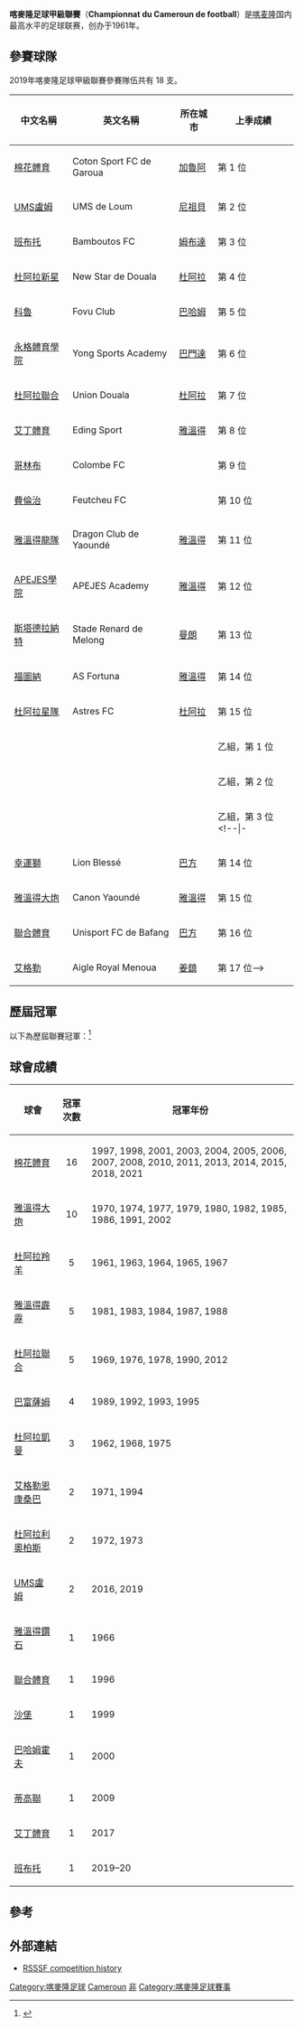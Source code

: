 {{noteTA
|G1=足球
}}

{{Infobox football league
| name             = 喀麥隆足球甲級聯賽
| image            = 
| pixels           = 
| country          = 喀麥隆
| confed           = [[非洲足球協會|CAF]]（[[非洲|非洲]]）
| founded          = {{Start date and age|1961}}
| teams            = 18 隊
| relegation       = [[喀麥隆足球乙級聯賽|喀麥隆足球乙級聯賽]]
| level            = 第 1 級
| domest_cup       = [[喀麥隆盃|喀麥隆盃]]<br /> [[喀麥隆超級盃|喀麥隆超級盃]]
| confed_cup       = [[非洲聯賽冠軍盃|非洲聯賽冠軍盃]]<br /> [[非洲聯盟盃|非洲聯盟盃]]
| season           = 2020–21
| champions        = [[加魯阿棉花體育足球會|棉花體育]]（第 15 次）
| most_champs      = [[加魯阿棉花體育足球會|棉花體育]]（16 次）
| website          = [http://fecafoot-officiel.com/ 官方網站]
}}

'''喀麥隆足球甲級聯賽'''（'''Championnat du Cameroun de football'''）是[[喀麦隆|喀麦隆]]国内最高水平的足球联赛，创办于1961年。

== 參賽球隊 ==
2019年喀麥隆足球甲級聯賽參賽隊伍共有 18 支。

{| class="wikitable" style=font-size:100%
|-
!中文名稱
!英文名稱
!所在城市
!上季成績
|-
|[[加魯阿棉花體育足球會|棉花體育]] || Coton Sport FC de Garoua || [[加魯阿|加魯阿]] || 第 1 位
|-
|[[UMS盧姆體育會|UMS盧姆]] || UMS de Loum || [[尼祖貝|尼祖貝]] || 第 2 位
|-
|[[班布托足球俱樂部|班布托]] || Bamboutos FC || [[姆布達|姆布達]] || 第 3 位
|-
|[[杜阿拉新星足球會|杜阿拉新星]] || New Star de Douala || [[杜阿拉|杜阿拉]] || 第 4 位
|-
|[[科魯足球會|科魯]] || Fovu Club || [[巴哈姆|巴哈姆]] || 第 5 位
|-
|[[永格體育學院|永格體育學院]] || Yong Sports Academy || [[巴門達|巴門達]] || 第 6 位
|-
|[[杜阿拉聯合足球俱樂部|杜阿拉聯合]] || Union Douala || [[杜阿拉|杜阿拉]] || 第 7 位
|-
|[[艾丁體育足球會|艾丁體育]] || Eding Sport || [[雅溫得|雅溫得]] || 第 8 位
|-
|[[哥林布足球會|哥林布]] || Colombe FC ||  || 第 9 位
|-
|[[費倫治足球會|費倫治]] || Feutcheu FC ||  || 第 10 位
|-
|[[雅溫得龍隊|雅溫得龍隊]] || Dragon Club de Yaoundé || [[雅溫得|雅溫得]] || 第 11 位
|-
|[[APEJES學院|APEJES學院]] || APEJES Academy || [[雅溫得|雅溫得]] || 第 12 位
|-
|[[斯塔德拉納特|斯塔德拉納特]] || Stade Renard de Melong || [[曼朗|曼朗]] || 第 13 位
|-
|[[福圖納體育會|福圖納]] || AS Fortuna || [[雅溫得|雅溫得]] || 第 14 位
|-
|[[杜阿拉星隊足球會|杜阿拉星隊]] || Astres FC || [[杜阿拉|杜阿拉]] || 第 15 位
|-
| ||  ||  || 乙組，第 1 位
|-
| ||  ||  || 乙組，第 2 位
|-
| ||  ||  || 乙組，第 3 位
<!--|-
|[[巴富薩姆競技足球俱樂部|巴富薩姆]] || RC Bafoussam || [[巴富薩姆|巴富薩姆]] || 第 12 位
|-
|[[幸運獅|幸運獅]] || Lion Blessé || [[巴方|巴方]] || 第 14 位
|-
|[[雅溫得加農炮足球俱樂部|雅溫得大炮]] || Canon Yaoundé || [[雅溫得|雅溫得]] || 第 15 位
|-
|[[巴方聯合體育足球會|聯合體育]] || Unisport FC de Bafang || [[巴方|巴方]] || 第 16 位
|-
|[[梅努阿皇家老鷹足球俱樂部|艾格勒]] || Aigle Royal Menoua || [[姜鎮|姜鎮]] || 第 17 位-->
|}

== 歷屆冠軍 ==
以下為歷屆聯賽冠軍：<ref>{{cite web |title=Cameroon - List of Champions |url=http://rsssf.com/tablesk/kamchamp.html |publisher=RSSSF |accessdate=2017年1月10日 |archive-date=2021年1月16日 |archive-url=https://web.archive.org/web/20210116112000/http://www.rsssf.com/tablesk/kamchamp.html |dead-url=no }}</ref>

{{columns-list|4|
*1960–61：[[杜阿拉羚羊足球俱樂部|杜阿拉羚羊]]
*1961–62：[[杜阿拉凱曼|杜阿拉凱曼]]
*1962–63：[[杜阿拉羚羊足球俱樂部|杜阿拉羚羊]]
*1963–64：[[杜阿拉羚羊足球俱樂部|杜阿拉羚羊]]
*1964–65：[[杜阿拉羚羊足球俱樂部|杜阿拉羚羊]]
*1965–66：[[雅溫得鑽石|雅溫得鑽石]]
*1966–67：[[杜阿拉羚羊足球俱樂部|杜阿拉羚羊]]
*1967–68：[[杜阿拉凱曼|杜阿拉凱曼]]
*1968–69：[[杜阿拉聯合足球俱樂部|杜阿拉聯合]]
*1969–70：[[雅溫得加農炮足球俱樂部|雅溫得大炮]]
*1970–71：[[艾格勒恩康桑巴|艾格勒恩康桑巴]]
*1971–72：[[杜阿拉利奧柏斯|杜阿拉利奧柏斯]]
*1972–73：[[杜阿拉利奧柏斯|杜阿拉利奧柏斯]]
*1973–74：[[雅溫得加農炮足球俱樂部|雅溫得大炮]]
*1974–75：[[杜阿拉凱曼|杜阿拉凱曼]]
*1975–76：[[杜阿拉聯合足球俱樂部|杜阿拉聯合]]
*1976–77：[[雅溫得加農炮足球俱樂部|雅溫得大炮]]
*1977–78：[[杜阿拉聯合足球俱樂部|杜阿拉聯合]]
*1978–79：[[雅溫得加農炮足球俱樂部|雅溫得大炮]]
*1979–80：[[雅溫得加農炮足球俱樂部|雅溫得大炮]]
*1981：[[雅溫得霹靂足球俱樂部|雅溫得霹靂]]
*1981–82：[[雅溫得加農炮足球俱樂部|雅溫得大炮]]
*1982–83：[[雅溫得霹靂足球俱樂部|雅溫得霹靂]]
*1983–84：[[雅溫得霹靂足球俱樂部|雅溫得霹靂]]
*1984–85：[[雅溫得加農炮足球俱樂部|雅溫得大炮]]
*1985–86：[[雅溫得加農炮足球俱樂部|雅溫得大炮]]
*1986–87：[[雅溫得霹靂足球俱樂部|雅溫得霹靂]]
*1988：[[雅溫得霹靂足球俱樂部|雅溫得霹靂]]
*1989：[[巴富薩姆競技足球俱樂部|巴富薩姆競賽會]]
*1990：[[杜阿拉聯合足球俱樂部|杜阿拉聯合]]
*1991：[[雅溫得加農炮足球俱樂部|雅溫得大炮]]
*1992：[[巴富薩姆競技足球俱樂部|巴富薩姆競賽會]]
*1993：[[巴富薩姆競技足球俱樂部|巴富薩姆競賽會]]
*1994：[[艾格勒恩康桑巴|艾格勒恩康桑巴]]
*1995：[[巴富薩姆競技足球俱樂部|巴富薩姆競賽會]]
*1996：[[巴方聯合體育足球會|聯合體育]]
*1997：[[加魯阿棉花體育足球會|棉花體育]]
*1998：[[加魯阿棉花體育足球會|棉花體育]]
*1999：[[沙堡足球會|沙堡]]
*2000：[[巴哈姆霍夫球會|巴哈姆霍夫]]
*2001：[[加魯阿棉花體育足球會|棉花體育]]
*2002：[[雅溫得加農炮足球俱樂部|雅溫得大炮]]
*2003：[[加魯阿棉花體育足球會|棉花體育]]
*2004：[[加魯阿棉花體育足球會|棉花體育]]
*2005：[[加魯阿棉花體育足球會|棉花體育]]
*2006：[[加魯阿棉花體育足球會|棉花體育]]
*2007：[[加魯阿棉花體育足球會|棉花體育]]
*2007–08：[[加魯阿棉花體育足球會|棉花體育]]
*2008–09：[[蒂高聯足球會|蒂高聯]]
*2009–10：[[加魯阿棉花體育足球會|棉花體育]]
*2010–11：[[加魯阿棉花體育足球會|棉花體育]]
*2011–12：[[杜阿拉聯合足球俱樂部|杜阿拉聯合]]
*2013：[[加魯阿棉花體育足球會|棉花體育]]
*2014：[[加魯阿棉花體育足球會|棉花體育]]
*2015：[[加魯阿棉花體育足球會|棉花體育]]
*2016：[[UMS盧姆體育會|UMS盧姆]]
*2017：[[艾丁體育足球會|艾丁體育]]
*2018：[[加魯阿棉花體育足球會|棉花體育]]
*2019：[[UMS盧姆體育會|UMS盧姆]]
*2019–20：[[班布托足球俱樂部|班布托]]
（因[[COVID-19大流行|COVID-19大流行]]而腰斬聯賽，<br>班布托直接宣佈為冠軍）
*2020–21：[[加魯阿棉花體育足球會|棉花體育]]

}}

== 球會成績 ==
{| class="sortable plainrowheaders wikitable"
|-
! 球會
! 冠軍次數
! 冠軍年份
|- 
| [[加魯阿棉花體育足球會|棉花體育]]
|align=center| 16
| 1997, 1998, 2001, 2003, 2004, 2005, 2006, 2007, 2008, 2010, 2011, 2013, 2014, 2015, 2018, 2021
|- 
| [[雅溫得加農炮足球俱樂部|雅溫得大炮]]
|align=center| 10
| 1970, 1974, 1977, 1979, 1980, 1982, 1985, 1986, 1991, 2002
|- 
| [[杜阿拉羚羊足球俱樂部|杜阿拉羚羊]]
|align=center| 5
|1961, 1963, 1964, 1965, 1967
|- 
| [[雅溫得霹靂足球俱樂部|雅溫得霹靂]]
|align=center| 5
| 1981, 1983, 1984, 1987, 1988
|- 
| [[杜阿拉聯合足球俱樂部|杜阿拉聯合]]
|align=center| 5
| 1969, 1976, 1978, 1990, 2012
|- 
| [[巴富薩姆競賽會|巴富薩姆]]
|align=center| 4
| 1989, 1992, 1993, 1995
|- 
| [[杜阿拉凱曼|杜阿拉凱曼]]
|align=center| 3
|1962, 1968, 1975
|- 
| [[艾格勒恩康桑巴|艾格勒恩康桑巴]]
|align=center| 2
| 1971, 1994
|- 
| [[杜阿拉利奧柏斯|杜阿拉利奧柏斯]]
|align=center| 2
| 1972, 1973
|- 
| [[UMS盧姆體育會|UMS盧姆]]
|align=center| 2
| 2016, 2019
|- 
| [[雅溫得鑽石|雅溫得鑽石]]
|align=center| 1
|1966
|- 
| [[巴方聯合體育足球會|聯合體育]]
|align=center| 1
| 1996
|- 
| [[沙堡足球會|沙堡]]
|align=center| 1
| 1999
|- 
| [[巴哈姆霍夫球會|巴哈姆霍夫]]
|align=center| 1
| 2000
|- 
| [[蒂高聯足球會|蒂高聯]]
|align=center| 1
| 2009
|- 
| [[艾丁體育足球會|艾丁體育]]
|align=center| 1
| 2017
|- 
| [[班布托足球俱樂部|班布托]]
|align=center| 1
| 2019–20
|}

== 參考 ==
{{reflist}}

== 外部連結 ==
*[http://www.rsssf.com/tablesk/kamchamp.html RSSSF competition history]{{Wayback|url=http://www.rsssf.com/tablesk/kamchamp.html |date=20171230082132 }}

{{CAF leagues}}


[[Category:喀麥隆足球|Category:喀麥隆足球]]
[[Category:非洲各國足球聯賽|Cameroun]]
[[Category:國家頂級足球聯賽|非]]
[[Category:喀麥隆足球賽事|Category:喀麥隆足球賽事]]